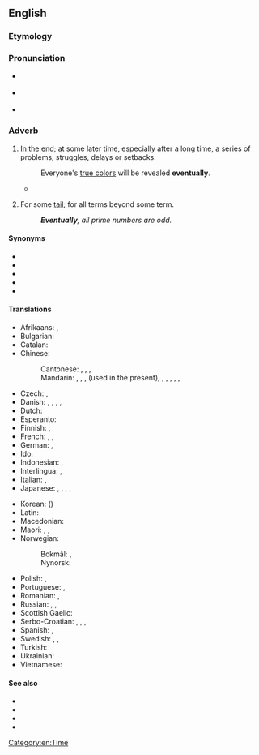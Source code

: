 ==English==

{{Wikipedia|Eventually (mathematics)}}

===Etymology===
{{PIE root|en|gʷem}}
{{suffix|en|eventual|ly}}

===Pronunciation===
* {{a|UK}} {{IPA|en|/ɪ.ˈvɛn.t͡ʃuː.ə.li/|/ɪ.ˈvɛn.t͡ʃʊ.li/|/ɪ.ˈvɛn.tjʊ.li/}}
* {{a|US}} {{IPA|en|/ɪ.ˈvɛn.t͡ʃu.ə.li/|/ɪ.ˈvɛn.t͡ʃu.li/}}
* {{audio|en|en-us-eventually.ogg|Audio (US)}}

===Adverb===
{{en-adv|-}}

# [[in the end|In the end]]; at some later time, especially after a long time, a series of problems, struggles, delays or setbacks.
#: Everyone's [[show one's true colors|true colors]] will be revealed '''eventually'''.
#* {{quote-text|en|year=2004|author={{w|Chris Wallace (journalist)|Chris Wallace}}|title=Character: Profiles in Presidential Courage|passage=It had taken nine years from the evening that Truman first showed up with a pie plate at her mother's door, but his dogged perseverance '''eventually''' won him the hand of his boyhood Sunday school crush.}}
# {{lb|en|mathematics|of a sequence}} For some [[tail]]; for all terms beyond some term.
#: '''''Eventually''', all prime numbers are odd.''

====Synonyms====
* {{l|en|at last}}
* {{l|en|finally}}
* {{l|en|yet}}
* {{l|en|ultimately}}
* {{l|en|in the end}}

====Translations====
{{trans-top|in the end}}
* Afrikaans: {{t+|af|uiteindelik}}, {{t|af|ten slotte}}
* Bulgarian: {{t+|bg|накра́я}}
* Catalan: {{t+|ca|finalment}}
* Chinese:
*: Cantonese: {{t+|cmn|最後|tr=ceoi3 hau6}}, {{t+|cmn|終於|tr=ci2 zung1}}, {{t+|cmn|始終|tr=ci2 zung1}}, {{t+|cmn|終須|tr=zung1 seoi1}}
*: Mandarin: {{t+|cmn|最後}}, {{t+|cmn|最后|tr=zuìhòu}}, {{t+|cmn|終於}}, {{t+|cmn|终于|tr=zhōngyú}} (used in the present), {{t+|cmn|終究}}, {{t+|cmn|终究|tr=zhōngjiǔ}}, {{t+|cmn|終歸}}, {{t+|cmn|终归|tr=zhōngguī}}, {{t+|cmn|始終}}, {{t+|cmn|始终|tr=shǐzhōng}}
* Czech: {{t+|cs|konečně}}, {{t+|cs|nakonec}}
* Danish: {{t|da|til sidst}}, {{t|da|omsider}}, {{t|da|i sidste instans}}, {{t|da|med tiden}}, {{t|da|langt om længe}}
* Dutch: {{t+|nl|uiteindelijk}}
* Esperanto: {{t+|eo|fine}}
* Finnish: {{t+|fi|lopulta}}, {{t|fi|viimeinkin}}
* French: {{t+|fr|finalement}}, {{t+|fr|à terme}}, {{t+|fr|à la fin}}
* German: {{t+|de|schließlich}}, {{t+|de|letztendlich}}
* Ido: {{t+|io|tandem}}
* Indonesian: {{t+|id|akhirnya}}, {{t|id|[[pada]] [[akhirnya]]}}
* Interlingua: {{t|ia|finalmente}}, {{t|ia|al fin}}
* Italian: {{t|it|alla fine}}, {{t+|it|infine}}
* Japanese: {{t|ja|とうとう|tr=tōtō}}, {{t|ja|結局|tr=けっきょく, kekkyoku}}, {{t+|ja|ついに|tr=tsui-ni}}, {{t+|ja|最終的|alt=最終的に|tr=さいしゅうてきに, saishūteki ni}}, {{t|ja|やっと|tr=yatto}}
{{trans-mid}}
* Korean: {{t+|ko|결국}} ({{t+|ko|結局}})
* Latin: {{t|la|tandem}}
* Macedonian: {{t|mk|на кра́јот}}
* Maori: {{t|mi|nāwai}}, {{t|mi|nāwai rā}}, {{t|mi|nāwai rā}}
* Norwegian: {{t|no|omsider}}
*: Bokmål: {{t|nb|til slutt}}, {{t+|nb|etter hvert}}
*: Nynorsk: {{t|nn|til slutt}}
* Polish: {{t+|pl|w końcu}}, {{t+|pl|wreszcie}}
* Portuguese: {{t+|pt|finalmente}}, {{t+|pt|enfim}}
* Romanian: {{t|ro|în fine}}, {{t|ro|la urma urmei}}
* Russian: {{t+|ru|в конце́ концо́в}}, {{t|ru|в коне́чном счёте}}, {{t+|ru|в ито́ге}}
* Scottish Gaelic: {{t|gd|aig a' cheann thall}}
* Serbo-Croatian: {{t+|sh|eventualno}}, {{t+|sh|konačno}}, {{t|sh|na kraju}}, {{t|sh|na koncu}}
* Spanish: {{t|es|al final}}, {{t+|es|finalmente}}
* Swedish: {{t+|sv|så småningom}}, {{t+|sv|slutligen}}, {{t+|sv|till slut}}
* Turkish: {{t+|tr|sonunda}}
* Ukrainian: {{t+|uk|зре́штою}}
* Vietnamese: {{t+|vi|cuối cùng}}
{{trans-bottom}}

====See also====
* {{l|en|frequently}}
* {{l|en|one day}}
* {{l|en|some day}}
* {{l|en|sooner or later}}

[[Category:en:Time]]